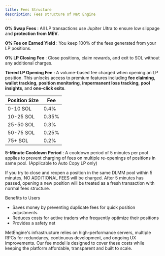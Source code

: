 ```yaml
---
title: Fees Structure
description: Fees structure of Met Engine
---
```


**0% Swap Fees** : All LP transactions use Jupiter Ultra to ensure low slippage and **protection from MEV**.

**0% Fee on Earned Yield** : You keep 100% of the fees generated from your LP positions.

**0% LP Closing Fee** : Close positions, claim rewards, and exit to SOL without any additional charges.

**Tiered LP Opening Fee** : A volume-based fee charged when opening an LP position. This unlocks access to premium features including **fee claiming**, **wallet tracking**, **position monitoring**, **impermanent loss tracking**, **pool insights**, and **one-click exits**.

| Position Size | Fee |
| ------------- | --- |
| 0-10 SOL      | 0.4% |
| 10-25 SOL     | 0.35% |
| 25-50 SOL     | 0.3% |
| 50-75 SOL     | 0.25% |
| 75+ SOL       | 0.2% |

<Callout>**5-Minute Cooldown Period** : A cooldown period of 5 minutes per pool applies to prevent charging of fees on multiple re-openings of positions in same pool. (Applicable to Auto Copy LP only)</Callout>

If you try to close and reopen a position in the same DLMM pool within 5 minutes, NO ADDITIONAL FEES will be charged. After 5 minutes has passed, opening a new position will be treated as a fresh transaction with normal fees structure. 

Benefits to Users

- Saves money by preventing duplicate fees for quick position adjustments
- Reduces costs for active traders who frequently optimize their positions
- Provides a safety net

MetEngine's infrastructure relies on high-performance servers, multiple RPCs for redundancy, continuous development, and ongoing UX improvements. Our fee model is designed to cover these costs while keeping the platform affordable, transparent and built to scale.
